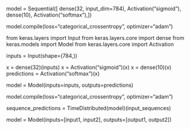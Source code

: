 model = Sequential([
   dense(32, input_dim=784),
   Activation("sigmoid"),
   dense(10),
   Activation("softmax"),
])

model.compile(loss="categorical_crossentropy", optimizer="adam")

from keras.layers import Input
from keras.layers.core import dense
from keras.models import Model
from keras.layers.core import Activation

inputs = Input(shape=(784,))

x = dense(32)(inputs)
x = Activation("sigmoid")(x)
x = dense(10)(x)
predictions = Activation("softmax")(x)

model = Model(inputs=inputs, outputs=predictions)

model.compile(loss="categorical_crossentropy", optimizer="adam")

sequence_predictions = TimeDistributed(model)(input_sequences)

model = Model(inputs=[input1, input2], outputs=[output1, output2])

